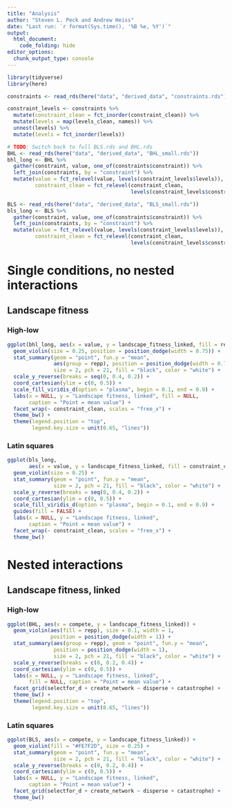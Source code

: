```yaml
---
title: "Analysis"
author: "Steven L. Peck and Andrew Heiss"
date: "Last run: `r format(Sys.time(), '%B %e, %Y')`"
output: 
  html_document:
    code_folding: hide
editor_options: 
  chunk_output_type: console
---
```


```r
library(tidyverse)
library(here)

constraints <- read_rds(here("data", "derived_data", "constraints.rds")) 

constraint_levels <- constraints %>% 
  mutate(constraint_clean = fct_inorder(constraint_clean)) %>% 
  mutate(levels = map(levels_clean, names)) %>% 
  unnest(levels) %>% 
  mutate(levels = fct_inorder(levels))

# TODO: Switch back to full BLS.rds and BHL.rds
BHL <- read_rds(here("data", "derived_data", "BHL_small.rds"))
bhl_long <- BHL %>% 
  gather(constraint, value, one_of(constraints$constraint)) %>% 
  left_join(constraints, by = "constraint") %>% 
  mutate(value = fct_relevel(value, levels(constraint_levels$levels)),
         constraint_clean = fct_relevel(constraint_clean, 
                                        levels(constraint_levels$constraint_clean)))

BLS <- read_rds(here("data", "derived_data", "BLS_small.rds"))
bls_long <- BLS %>% 
  gather(constraint, value, one_of(constraints$constraint)) %>% 
  left_join(constraints, by = "constraint") %>% 
  mutate(value = fct_relevel(value, levels(constraint_levels$levels)),
         constraint_clean = fct_relevel(constraint_clean, 
                                        levels(constraint_levels$constraint_clean)))
```


# Single conditions, no nested interactions

## Landscape fitness

### High-low

```r
ggplot(bhl_long, aes(x = value, y = landscape_fitness_linked, fill = repp)) +
  geom_violin(size = 0.25, position = position_dodge(width = 0.75)) +
  stat_summary(geom = "point", fun.y = "mean", 
               aes(group = repp), position = position_dodge(width = 0.75),
               size = 2, pch = 21, fill = "black", color = "white") +
  scale_y_reverse(breaks = seq(0, 0.4, 0.2)) +
  coord_cartesian(ylim = c(0, 0.5)) +
  scale_fill_viridis_d(option = "plasma", begin = 0.1, end = 0.9) +
  labs(x = NULL, y = "Landscape fitness, linked", fill = NULL, 
       caption = "Point = mean value") +
  facet_wrap(~ constraint_clean, scales = "free_x") +
  theme_bw() +
  theme(legend.position = "top",
        legend.key.size = unit(0.65, "lines"))
```

### Latin squares

```r
ggplot(bls_long, 
       aes(x = value, y = landscape_fitness_linked, fill = constraint_clean)) +
  geom_violin(size = 0.25) +
  stat_summary(geom = "point", fun.y = "mean", 
               size = 2, pch = 21, fill = "black", color = "white") +
  scale_y_reverse(breaks = seq(0, 0.4, 0.2)) +
  coord_cartesian(ylim = c(0, 0.5)) +
  scale_fill_viridis_d(option = "plasma", begin = 0.1, end = 0.9) +
  guides(fill = FALSE) +
  labs(x = NULL, y = "Landscape fitness, linked",
       caption = "Point = mean value") +
  facet_wrap(~ constraint_clean, scales = "free_x") +
  theme_bw()
```


# Nested interactions

## Landscape fitness, linked

### High-low

```r
ggplot(BHL, aes(x = compete, y = landscape_fitness_linked)) +
  geom_violin(aes(fill = repp), size = 0.1, width = 1,
              position = position_dodge(width = 1)) +
  stat_summary(aes(group = repp), geom = "point", fun.y = "mean", 
               position = position_dodge(width = 1),
               size = 2, pch = 21, fill = "black", color = "white") +
  scale_y_reverse(breaks = c(0, 0.2, 0.4)) +
  coord_cartesian(ylim = c(0, 0.5)) +
  labs(x = NULL, y = "Landscape fitness, linked", 
       fill = NULL, caption = "Point = mean value") +
  facet_grid(selectfor_d + create_network ~ disperse + catastrophe) +
  theme_bw() +
  theme(legend.position = "top",
        legend.key.size = unit(0.65, "lines"))
```

### Latin squares

```r
ggplot(BLS, aes(x = compete, y = landscape_fitness_linked)) +
  geom_violin(fill = "#FE7F2D", size = 0.25) +
  stat_summary(geom = "point", fun.y = "mean", 
               size = 2, pch = 21, fill = "black", color = "white") +
  scale_y_reverse(breaks = c(0, 0.2, 0.4)) +
  coord_cartesian(ylim = c(0, 0.5)) +
  labs(x = NULL, y = "Landscape fitness, linked",
       caption = "Point = mean value") +
  facet_grid(selectfor_d + create_network ~ disperse + catastrophe) +
  theme_bw()
```

